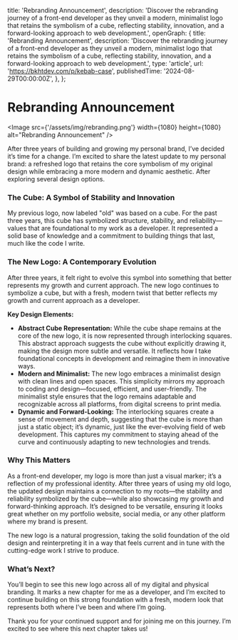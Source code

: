 
  title: 'Rebranding Announcement',
  description:
    'Discover the rebranding journey of a front-end developer as they unveil a modern, minimalist logo that retains the symbolism of a cube, reflecting stability, innovation, and a forward-looking approach to web development.',
  openGraph: {
    title: 'Rebranding Announcement',
    description:
      'Discover the rebranding journey of a front-end developer as they unveil a modern, minimalist logo that retains the symbolism of a cube, reflecting stability, innovation, and a forward-looking approach to web development.',
    type: 'article',
    url: 'https://bkhtdev.com/p/kebab-case',
    publishedTime: '2024-08-29T00:00:00Z',
  },
};

# Rebranding Announcement

<AnimatedName />

<Image
  src={'/assets/img/rebranding.png'}
  width={1080}
  height={1080}
  alt="Rebranding Announcement"
/>

After three years of building and growing my personal brand, I’ve decided it’s time for a change. I’m excited to share the latest update to my personal brand: a refreshed logo that retains the core symbolism of my original design while embracing a more modern and dynamic aesthetic. After exploring several design options.

### The Cube: A Symbol of Stability and Innovation

My previous logo, now labeled "old" was based on a cube. For the past three years, this cube has symbolized structure, stability, and reliability—values that are foundational to my work as a developer. It represented a solid base of knowledge and a commitment to building things that last, much like the code I write.

### The New Logo: A Contemporary Evolution

After three years, it felt right to evolve this symbol into something that better represents my growth and current approach. The new logo continues to symbolize a cube, but with a fresh, modern twist that better reflects my growth and current approach as a developer.

**Key Design Elements:**

- **Abstract Cube Representation:** While the cube shape remains at the core of the new logo, it is now represented through interlocking squares. This abstract approach suggests the cube without explicitly drawing it, making the design more subtle and versatile. It reflects how I take foundational concepts in development and reimagine them in innovative ways.
- **Modern and Minimalist:** The new logo embraces a minimalist design with clean lines and open spaces. This simplicity mirrors my approach to coding and design—focused, efficient, and user-friendly. The minimalist style ensures that the logo remains adaptable and recognizable across all platforms, from digital screens to print media.
- **Dynamic and Forward-Looking:** The interlocking squares create a sense of movement and depth, suggesting that the cube is more than just a static object; it’s dynamic, just like the ever-evolving field of web development. This captures my commitment to staying ahead of the curve and continuously adapting to new technologies and trends.

### Why This Matters

As a front-end developer, my logo is more than just a visual marker; it’s a reflection of my professional identity. After three years of using my old logo, the updated design maintains a connection to my roots—the stability and reliability symbolized by the cube—while also showcasing my growth and forward-thinking approach. It’s designed to be versatile, ensuring it looks great whether on my portfolio website, social media, or any other platform where my brand is present.

The new logo is a natural progression, taking the solid foundation of the old design and reinterpreting it in a way that feels current and in tune with the cutting-edge work I strive to produce.

### What’s Next?

You’ll begin to see this new logo across all of my digital and physical branding. It marks a new chapter for me as a developer, and I’m excited to continue building on this strong foundation with a fresh, modern look that represents both where I’ve been and where I’m going.

Thank you for your continued support and for joining me on this journey. I’m excited to see where this next chapter takes us!
